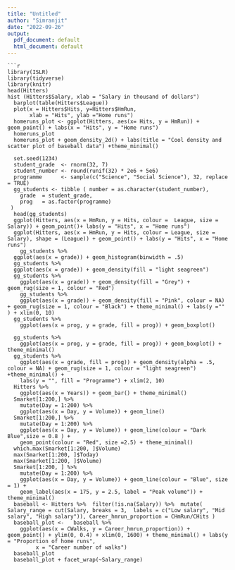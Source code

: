 ```yaml
---
title: "Untitled"
author: "Simranjit"
date: "2022-09-26"
output:
  pdf_document: default
  html_document: default
---
```


```
```r
library(ISLR)
library(tidyverse)
library(knitr)
head(Hitters)
hist (Hitters$Salary, xlab = "Salary in thousand of dollars")
  barplot(table(Hitters$League))
  plot(x = Hitters$Hits, y=Hitters$HmRun,
       xlab = "Hits", ylab ="Home runs")
  homeruns_plot <- ggplot(Hitters, aes(x= Hits, y = HmRun)) + geom_point() + labs(x = "Hits", y = "Home runs")
  homeruns_plot
  homeruns_plot + geom_density_2d() + labs(title = "Cool density and scatter plot of baseball data") +theme_minimal()
 
  set.seed(1234)
  student_grade  <- rnorm(32, 7)
  student_number <- round(runif(32) * 2e6 + 5e6)
  programme      <- sample(c("Science", "Social Science"), 32, replace = TRUE)
  gg_students <- tibble ( number = as.character(student_number), 
    grade  = student_grade,                
    prog   = as.factor(programme)         
 )
  head(gg_students)
  ggplot(Hitters, aes(x = HmRun, y = Hits, colour =  League, size = Salary)) + geom_point()+ labs(y = "Hits", x = "Home runs")
  ggplot(Hitters, aes(x = HmRun, y = Hits, colour = League, size = Salary), shape = (League)) + geom_point() + labs(y = "Hits", x = "Home runs")
    gg_students %>%
  ggplot(aes(x = grade)) + geom_histogram(binwidth = .5)
  gg_students %>% 
  ggplot(aes(x = grade)) + geom_density(fill = "light seagreen")
  gg_students %>% 
    ggplot(aes(x = grade)) + geom_density(fill = "Grey") + geom_rug(size = 1, colour = "Red")
    gg_students %>%
    ggplot(aes(x = grade)) + geom_density(fill = "Pink", colour = NA) + geom_rug(size = 1, colour = "Black") + theme_minimal() + labs(y ="" ) + xlim(0, 10)
  gg_students %>% 
    ggplot(aes(x = prog, y = grade, fill = prog)) + geom_boxplot() 
  
  gg_students %>% 
    ggplot(aes(x = prog, y = grade, fill = prog)) + geom_boxplot() + theme_minimal()
  gg_students %>% 
    ggplot(aes(x = grade, fill = prog)) + geom_density(alpha = .5, colour = NA) + geom_rug(size = 1, colour = "light seagreen") +theme_minimal() +
    labs(y = "", fill = "Programme") + xlim(2, 10)
  Hitters %>%
    ggplot(aes(x = Years)) + geom_bar() + theme_minimal()
  Smarket[1:200,] %>%
    mutate(Day = 1:200) %>%
    ggplot(aes(x = Day, y = Volume)) + geom_line() 
  Smarket[1:200,] %>%
    mutate(Day = 1:200) %>%
    ggplot(aes(x = Day, y = Volume)) + geom_line(colour = "Dark Blue",size = 0.8 ) +
    geom_point(colour = "Red", size =2.5) + theme_minimal()
  which.max(Smarket[1:200, ]$Volume)
  max(Smarket[1:200, ]$Today)
  max(Smarket[1:200, ]$Volume)
  Smarket[1:200, ] %>%
    mutate(Day = 1:200) %>%
    ggplot(aes(x = Day, y = Volume)) + geom_line(colour = "Blue", size = 1) +
    geom_label(aes(x = 175, y = 2.5, label = "Peak volume")) + theme_minimal()
  baseball <- Hitters %>%  filter(!is.na(Salary)) %>%  mutate( Salary_range = cut(Salary, breaks = 3,  labels = c("Low salary", "Mid salary", "High salary")), Career_hmrun_proportion = CHmRun/CHits )
  baseball_plot <-   baseball %>% 
    ggplot(aes(x = CWalks, y = Career_hmrun_proportion)) + geom_point() + ylim(0, 0.4) + xlim(0, 1600) + theme_minimal() + labs(y = "Proportion of home runs",
         x = "Career number of walks")  
  baseball_plot
  baseball_plot + facet_wrap(~Salary_range)
  
  
  














```


